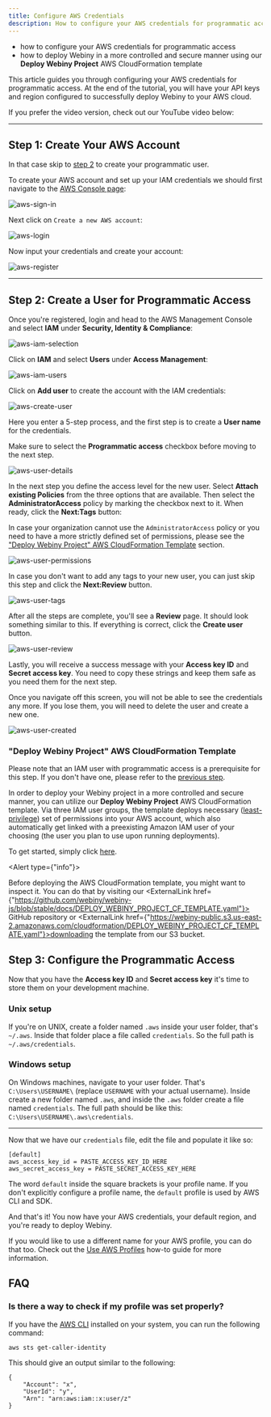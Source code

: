 ```yaml
---
title: Configure AWS Credentials
description: How to configure your AWS credentials for programmatic access
---
```



<Alert type="success" title="What you’ll learn">

- how to configure your AWS credentials for programmatic access
- how to deploy Webiny in a more controlled and secure manner using our **Deploy Webiny Project** AWS CloudFormation template

</Alert>

This article guides you through configuring your AWS credentials for programmatic access. At the end of the tutorial, you will have your API keys and region configured to successfully deploy Webiny to your AWS cloud.

If you prefer the video version, check out our YouTube video below:

<YouTube id="qmtDRmplMG4" />

---

## Step 1: Create Your AWS Account

<Alert type="info" title="Already have an account?">

In that case skip to [step 2](#step-2-create-a-user-for-programmatic-access) to create your programmatic user.

</Alert>

To create your AWS account and set up your IAM credentials we should first navigate to the [AWS Console page](https://aws.amazon.com/console/):

![aws-sign-in](./assets/configure-aws-credentials/aws-sign-in.png)

Next click on `Create a new AWS account`:

![aws-login](./assets/configure-aws-credentials/aws-login.png)

Now input your credentials and create your account:

![aws-register](./assets/configure-aws-credentials/aws-register.png)

---

## Step 2: Create a User for Programmatic Access

Once you're registered, login and head to the AWS Management Console and select **IAM** under **Security, Identity & Compliance**:

![aws-iam-selection](./assets/configure-aws-credentials/aws-iam-selection.png)

Click on **IAM** and select **Users** under **Access Management**:

![aws-iam-users](./assets/configure-aws-credentials/aws-iam-users.png)

Click on **Add user** to create the account with the IAM credentials:

![aws-create-user](./assets/configure-aws-credentials/aws-create-user.png)

Here you enter a 5-step process, and the first step is to create a **User name** for the credentials.

<Alert type="warning" title="Programmatic access">

Make sure to select the **Programmatic access** checkbox before moving to the next step.

</Alert>

![aws-user-details](./assets/configure-aws-credentials/aws-user-details.png)

In the next step you define the access level for the new user. Select **Attach existing Policies** from the three options that are available. Then select the **AdministratorAccess** policy by marking the checkbox next to it. When ready, click the **Next:Tags** button:

<Alert type="warning" title="Need a more secure deployment option?">

In case your organization cannot use the `AdministratorAccess` policy or you need to have a more strictly defined set of permissions,
please see the ["Deploy Webiny Project" AWS CloudFormation Template](#deploy-webiny-project-aws-cloud-formation-template) section.

</Alert>

![aws-user-permissions](./assets/configure-aws-credentials/aws-user-permissions.png)

In case you don't want to add any tags to your new user, you can just skip this step and click the **Next:Review** button.

![aws-user-tags](./assets/configure-aws-credentials/aws-user-tags.png)

After all the steps are complete, you'll see a **Review** page. It should look something similar to this. If everything is correct, click the **Create user** button.

![aws-user-review](./assets/configure-aws-credentials/aws-user-review.png)

Lastly, you will receive a success message with your **Access key ID** and **Secret access key**. You need to copy these strings and keep them safe as you need them for the next step.

<Alert type="warning" title="Save the credentials">

Once you navigate off this screen, you will not be able to see the credentials any more. If you lose them, you will need to delete the user and create a new one.

</Alert>

![aws-user-created](./assets/configure-aws-credentials/aws-user-created.png)

### "Deploy Webiny Project" AWS CloudFormation Template

<Alert type="info">

Please note that an IAM user with programmatic access is a prerequisite for this step.
If you don't have one, please refer to the [previous step](/docs/{version}/infrastructure/aws/configure-aws-credentials#step-2-create-a-user-for-programmatic-access).

</Alert>

In order to deploy your Webiny project in a more controlled and secure manner, you can utilize our **Deploy Webiny Project** AWS CloudFormation template. Via three IAM user groups, the template deploys necessary ([least-privilege](https://en.wikipedia.org/wiki/Principle_of_least_privilege)) set of permissions into your AWS account, which also automatically get linked with a preexisting Amazon IAM user of your choosing (the user you plan to use upon running deployments).

To get started, simply click [here](https://console.aws.amazon.com/cloudformation/home?#/stacks/create/review?templateURL=https://webiny-public.s3.us-east-2.amazonaws.com/cloudformation/DEPLOY_WEBINY_PROJECT_CF_TEMPLATE.yaml&stackName=DeployWebinyProject).

<Alert type={"info"}>

Before deploying the AWS CloudFormation template, you might want to inspect it. You can do that by
visiting our <ExternalLink href={"https://github.com/webiny/webiny-js/blob/stable/docs/DEPLOY_WEBINY_PROJECT_CF_TEMPLATE.yaml"}>
  GitHub repository
</ExternalLink> or <ExternalLink href={"https://webiny-public.s3.us-east-2.amazonaws.com/cloudformation/DEPLOY_WEBINY_PROJECT_CF_TEMPLATE.yaml"}>downloading the template from our S3 bucket</ExternalLink>.
  
</Alert>

[//]: # "Commented out as the provided info and screenshots are outdated."
[//]: # "![aws-cloudformation-create-stack](./assets/configure-aws-credentials/create-stack.gif)"
[//]: #
[//]: # "The resource creation will take a few minutes. After completion, you will see the completion logs:"
[//]: #
[//]: # "![aws-cloudformation-step-5](./assets/configure-aws-credentials/cloudformation-step-5.png)"
[//]: #
[//]: # "Afterwards, you can check out the newly created resources in the [IAM service panel](https://console.aws.amazon.com/iamv2/home?#/users)."
[//]: # "Also, if you head over to the previously created user (`webiny-cli` in our case), you will see the attached policy and group:"
[//]: #
[//]: # "![aws-cloudformation-step-6](./assets/configure-aws-credentials/cloudformation-step-6.png)"

## Step 3: Configure the Programmatic Access

Now that you have the **Access key ID** and **Secret access key** it's time to store them on your development machine.

### Unix setup

If you're on UNIX, create a folder named `.aws` inside your user folder, that's `~/.aws`. Inside that folder place a file called `credentials`. So the full path is `~/.aws/credentials`.

### Windows setup

On Windows machines, navigate to your user folder. That's `C:\Users\USERNAME\` (replace `USERNAME` with your actual username). Inside create a new folder named `.aws`, and inside the `.aws` folder create a file named `credentials`. The full path should be like this: `C:\Users\USERNAME\.aws\credentials`.

---

Now that we have our `credentials` file, edit the file and populate it like so:

```plain
[default]
aws_access_key_id = PASTE_ACCESS_KEY_ID_HERE
aws_secret_access_key = PASTE_SECRET_ACCESS_KEY_HERE
```

The word `default` inside the square brackets is your profile name. If you don't explicitly configure a profile name, the `default` profile is used by AWS CLI and SDK.

<!-- ## Step 4: Configure the default region

The last thing to configure is your default region. It's important to configure the region that is closest to your geographical location for optimal network latency. You can find which region is the most suitable for you using, for example, https://www.cloudping.info/.

To see the region codes, visit https://docs.aws.amazon.com/general/latest/gr/rande.html#regional-endpoints.

If you don't want to bother with regions, use `us-east-1`.

---

### Unix setup

Inside your `.aws` folder, the one we created in the previous step, create a file called `config`. So the full path is `~/.aws/config`.

### Windows setup

Inside your `.aws` folder, the one we created in the previous step, create a file called `config`. The full path should be like this: `C:\Users\USERNAME\.aws\config`.

---

Now that we have our `config` file, edit the file and populate it like so:

```plain
[default]
region = YOUR_AWS_REGION
```

This means that for your `default` profile, that particular region is used. -->

And that's it! You now have your AWS credentials, your default region, and you're ready to deploy Webiny.

<Alert type="info" title="Using a Different AWS Profile Name?">

If you would like to use a different name for your AWS profile, you can do that too. Check out the [Use AWS Profiles](/docs/{version}/infrastructure/aws/use-aws-profiles) how-to guide for more information.

</Alert>

## FAQ

### Is there a way to check if my profile was set properly?

If you have the [AWS CLI](https://docs.aws.amazon.com/cli/latest/userguide/cli-chap-welcome.html) installed on your system, you can run the following command:

```
aws sts get-caller-identity
```

This should give an output similar to the following:

```
{
    "Account": "x",
    "UserId": "y",
    "Arn": "arn:aws:iam::x:user/z"
}
```
